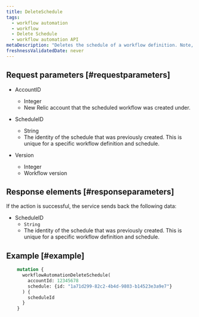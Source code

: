 ```yaml
---
title: DeleteSchedule
tags:
  - workflow automation
  - workflow
  - Delete Schedule
  - workflow automation API
metaDescription: "Deletes the schedule of a workflow definition. Note, this doesn’t stop already running workflow instance."
freshnessValidatedDate: never
---
```


## Request parameters [#requestparameters]

  - AccountID
    - Integer
    - New Relic account that the scheduled workflow was created under.

  - ScheduleID
    - String
    - The identity of the schedule that was previously created. This is unique for a specific workflow definition and schedule.
  
  - Version
    - Integer
    - Workflow version

## Response elements [#responseparameters]

  If the action is successful, the service sends back the following data:

  - ScheduleID
    - `String`
    - The identity of the schedule that was previously created. This is unique for a specific workflow definition and schedule.

## Example [#example]

```graphql
    mutation {
      workflowAutomationDeleteSchedule(
        accountId: 12345678
        schedule: {id: "1a71d299-82c2-4b4d-9803-b14523e3a9e7"}
      ) {
        scheduleId
      }
    }
```
